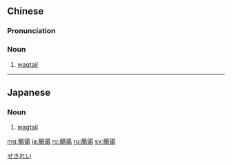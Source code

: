 {{also|鹡鸰}}
==Chinese==
{{zh-forms|s=鹡鸰}}

===Pronunciation===
{{zh-pron
|m=jílíng
|mn=chit-lêng/chek-lêng
|cat=n
}}

===Noun===
{{zh-noun}}

# [[wagtail]]

{{zh-cat|Birds}}

----

==Japanese==
{{ja-kanjitab|せき|れい|yomi=o}}

===Noun===
{{ja-noun|せきれい|セキレイ}}

# [[wagtail]]

[[Category:ja:Perching birds|せきれい]]

[[mg:鶺鴒]]
[[ja:鶺鴒]]
[[ro:鶺鴒]]
[[ru:鶺鴒]]
[[sv:鶺鴒]]